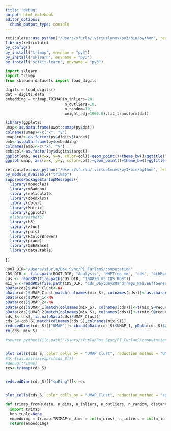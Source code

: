 ```yaml
---
title: "debug"
output: html_notebook
editor_options: 
  chunk_output_type: console
---
```



```r
reticulate::use_python("/Users/sfurla/.virtualenvs/py3/bin/python", required = T)
library(reticulate)
py_config()
py_install("trimap", envname = "py3")
py_install("sklearn", envname = "py3")
py_install("scikit-learn", envname = "py3")
```


```python
import sklearn
import trimap
from sklearn.datasets import load_digits

digits = load_digits()
dat = digits.data
embedding = trimap.TRIMAP(n_inliers=20,
                          n_outliers=10,
                          n_random=10,
                          weight_adj=1000.0).fit_transform(dat)
```


```r
library(ggplot2)
umap<-as.data.frame(uwot::umap(py$dat))
colnames(umap)<-c("x", "y")
umap$col<-as.factor(py$digits$target)
emb<-as.data.frame(py$embedding)
colnames(emb)<-c("x", "y")
emb$col<-as.factor(py$digits$target)
ggplot(emb, aes(x=x, y=y, color=col))+geom_point()+theme_bw()+ggtitle("trimap")
ggplot(umap, aes(x=x, y=y, color=col))+geom_point()+theme_bw()+ggtitle("umap")

reticulate::use_python("/Users/sfurla/.virtualenvs/py3/bin/python", required = T)
py_module_available("trimap")
suppressPackageStartupMessages({
  library(monocle3)
  library(m3addon)
  library(reticulate)
  library(openxlsx)  
  library(dplyr)
  library(Matrix)
  library(ggplot2)
  #library(rhdf5)
  library(h5)
  library(xfun)
  library(pals)
  library(RColorBrewer)
  library(piano)
  library(GSEABase)
  library(data.table)
  
})

ROOT_DIR="/Users/sfurla/Box Sync/PI_FurlanS/computation"
CDS_DIR <- file.path(ROOT_DIR, "Analysis", "NHPTreg_mm", "cds", "4thRound")
cds <- readRDS(file.path(CDS_DIR, "190820_m3_CDS.RDS"))
mix_S <-readRDS(file.path(CDS_DIR, "cds_Day3Day20andTregs_NaiveEffGenes.RDS"))
pData(cds)$UMAP_Clust<-NA
pData(cds)$UMAP_Clust[match(colnames(mix_S), colnames(cds))]<-as.character(mix_S@phenoData@data$Cluster_Lab)
pData(cds)$UMAP_1<-NA
pData(cds)$UMAP_2<-NA
pData(cds)$UMAP_1[match(colnames(mix_S), colnames(cds))]<-t(mix_S@reducedDimA)[,1]
pData(cds)$UMAP_2[match(colnames(mix_S), colnames(cds))]<-t(mix_S@reducedDimA)[,2]
cds_S<-cds[,!is.na(pData(cds)$UMAP_Clust)]
cds_S<-cds_S[,match(colnames(cds_S),colnames(mix_S))]
reducedDims(cds_S)[["UMAP"]]<-cbind(pData(cds_S)$UMAP_1, pData(cds_S)$UMAP_2)
rm(cds, mix_S)

#source_python(file.path("/Users/sfurla/Box Sync/PI_FurlanS/computation/Rproj/m3addon/inst/trimap.py"))


plot_cells(cds_S, color_cells_by = "UMAP_Clust", reduction_method = "UMAP",  label_cell_groups = F, cell_size = 0.7)
#X<-t(as.matrix(exprs(cds_S)))
#debug(trimap)
res<-trimap(cds_S)


reducedDims(cds_S)[["spRing"]]<-res


plot_cells(cds_S, color_cells_by = "UMAP_Clust", reduction_method = "spRing",  label_cell_groups = F, cell_size = 0.7)
```


```python
def trimap_fromR(data, n_dims, n_inliers, n_outliers, n_random, distance, lr, n_iters, knn_tuple, apply_pca, opt_method, verbose, weight_adj, return_seq):
  import trimap
  knn_tuple=None
  embedding = trimap.TRIMAP(n_dims = int(n_dims), n_inliers = int(n_inliers), n_outliers = int(n_outliers), n_random = int(n_random), distance = str(distance), lr = float(lr), n_iters = int(n_iters), apply_pca = bool(apply_pca),opt_method = str(opt_method), verbose = bool(verbose), weight_adj = float(weight_adj), return_seq = bool(return_seq)).fit_transform(data)
  return(embedding)



```


